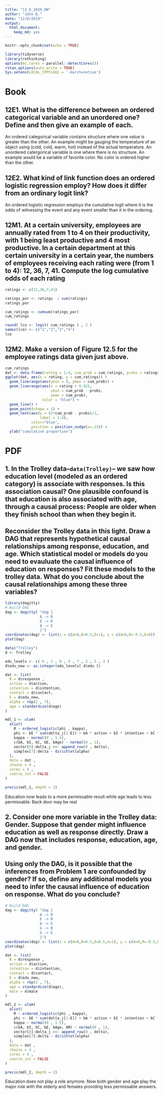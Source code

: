 ```yaml
---
title: "12_6_2019_HW"
author: "John D."
date: "12/6/2019"
output: 
  html_document: 
    keep_md: yes
---
```


```r
knitr::opts_chunk$set(echo = TRUE)
```

```r
library(tidyverse)
library(rethinking)
options(mc.cores = parallel::detectCores())
rstan_options(auto_write = TRUE)
Sys.setenv(LOCAL_CPPFLAGS = '-march=native')
```

# Book

## 12E1. What is the difference between an ordered categorical variable and an unordered one? Define and then give an example of each.

An ordered categorical variable contains structure where one value is greater than the other. An example might be gauging the temperature of an object using (cold, cold, warm, hot) instead of the actual temperature. An unordered catergorical variable is one where there is no structure. An example would be a variable of favorite color. No color is ordered higher than the other.

## 12E2. What kind of link function does an ordered logistic regression employ? How does it differ from an ordinary logit link?

An ordered logistic regression employs the cumulative logit where it is the odds of witnessing the event and any event smaller than it in the ordering.

## 12M1. At a certain university, employees are annually rated from 1 to 4 on their productivity, with 1 being least productive and 4 most productive. In a certain department at this certain university in a certain year, the numbers of employees receiving each rating were (from 1 to 4): 12, 36, 7, 41. Compute the log cumulative odds of each rating

```r
ratings <- c(12,36,7,41)

ratings_por <- ratings  / sum(ratings)
ratings_por

cum_ratings <- cumsum(ratings_por)
cum_ratings

round( lco <- logit( cum_ratings ) , 2 )
names(lco) <- c("1","2","3","4")
lco
```

## 12M2. Make a version of Figure 12.5 for the employee ratings data given just above.

```r
cum_ratings
dat <- data.frame(rating = 1:4, cum_prob = cum_ratings, probs = ratings_por)
ggplot(dat, aes(x = rating, y = cum_ratings)) +
  geom_linerange(aes(ymin = 0, ymax = cum_prob)) +
  geom_linerange(aes(x = rating + 0.025,
                     ymin = cum_prob - probs,
                     ymax = cum_prob),
                 color = "blue") +
  geom_line() +
  geom_point(shape = 1) +
  geom_text(aes(y = (2*cum_prob - probs)/2,
                label = 1:4),
            color="blue",
            position = position_nudge(x=.15)) +
  ylab("cumulative proportion")
```

# PDF

## 1. In the Trolley data--`data(Trolley)`-- we saw how education level (modeled as an ordered category) is associate with responses. Is this association causal? One plausible confound is that education is also associated with age, through a causal process: People are older when they finish school than when they begin it.
## Reconsider the Trolley data in this light. Draw a DAG that represents hypothetical causal relationships among response, education, and age. Which statistical model or models do you need to evauluate the causal influence of education on responses? Fit these models to the trolley data. What do you conclude about the causal relationships among these three variables?

```r
library(dagitty)
# Build DAG
dag <- dagitty( "dag {
                A -> R
                E -> R
                A -> E
                }")
coordinates(dag) <- list(x = c(A=0,R=0.5,E=1), y = c(A=0,R=-0.5,E=0))
plot(dag)

data("Trolley")
d <- Trolley

edu_levels <- c( 6 , 1 , 8 , 4 , 7 , 2 , 5 , 3 )
d$edu_new <- as.integer(edu_levels[ d$edu ])

dat <- list(
  R = d$response ,
  action = d$action,
  intention = d$intention,
  contact = d$contact,
  E = d$edu_new,
  alpha = rep(2 , 7),
  age = standardize(d$age)
)

mdl_1 <- ulam(
  alist(
    R ~ ordered_logistic(phi , kappa),
    phi <- bE * sum(delta_j[1:E]) + bA * action + bI * intention + bC * contact + bAge * age,
    kappa ~ normal(0 , 1.5),
    c(bA, bI, bC, bE, bAge) ~ normal(0 , 1),
    vector[8]:delta_j <<- append_row(0 , delta),
    simplex[7]:delta ~ dirichlet(alpha)
  ),
  data = dat ,
  chains = 4 ,
  cores = 4 ,
  coerce_int = FALSE
)

precis(mdl_1, depth = 2)
```

Education now leads to a more permissable result while age leads to less permissable. Back door may be real

## 2. Consider one more variable in the Trolley data: Gender. Suppose that gender might influence education as well as response directly. Draw a DAG now that includes response, education, age, and gender.
## Using only the DAG, is it possible that the inferences from Problem 1 are confounded by gender? If so, define any additional models you need to infer the causal influence of education on response. What do you conclude?

```r
# Build DAG
dag <- dagitty( "dag {
                A -> R
                E -> R
                A -> E
                G -> R
                G -> E
                }")
coordinates(dag) <- list(x = c(A=0,R=0.5,E=0.5,G=1), y = c(A=0,R=-0.5,E=0,G=0))
plot(dag)

dat <- list(
  R = d$response ,
  action = d$action,
  intention = d$intention,
  contact = d$contact,
  E = d$edu_new,
  alpha = rep(2 , 7),
  age = standardize(d$age),
  male = d$male
)

mdl_2 <- ulam(
  alist(
    R ~ ordered_logistic(phi , kappa),
    phi <- bE * sum(delta_j[1:E]) + bA * action + bI * intention + bC * contact + bAge * age + bM * male,
    kappa ~ normal(0 , 1.5),
    c(bA, bI, bC, bE, bAge, bM) ~ normal(0 , 1),
    vector[8]:delta_j <<- append_row(0 , delta),
    simplex[7]:delta ~ dirichlet(alpha)
  ),
  data = dat ,
  chains = 4 ,
  cores = 4 ,
  coerce_int = FALSE
)

precis(mdl_2, depth = 2)
```

Education does not play a role anymore. Now both gender and age play the major role with the elderly and females providing less permissable answers.